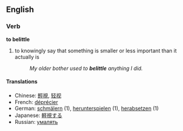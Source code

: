==English==
===Verb===
'''to belittle'''

# to knowingly say that something is smaller or less important than it actually is
#:''My older bother used to '''belittle''' anything I did.''

====Translations====
*Chinese: [[輕視]], [[轻视]]
*French: [[déprécier]]
*German: [[schmälern]] (1), [[herunterspielen]] (1), [[herabsetzen]] (1)
*Japanese: [[軽視する]]
*Russian: [[умалять]]